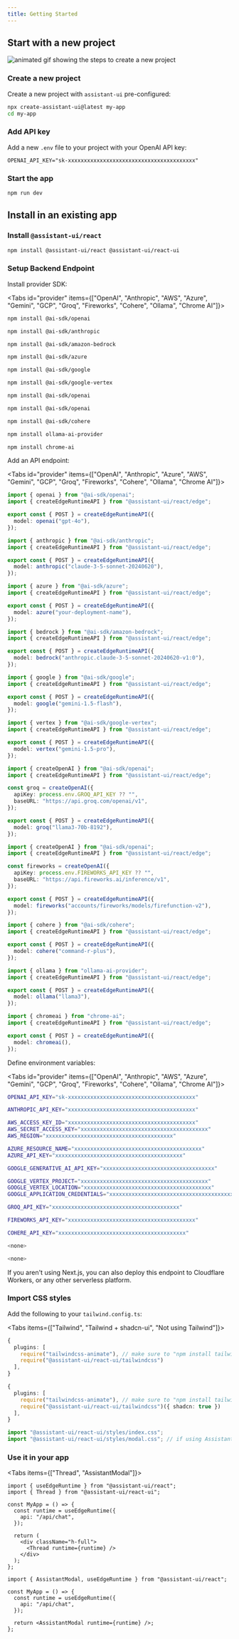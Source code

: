 ```yaml
---
title: Getting Started
---
```



## Start with a new project

![animated gif showing the steps to create a new project](../../../../.github/assets/assistant-ui-starter.gif)

<Steps>
  <Step>

### Create a new project

Create a new project with `assistant-ui` pre-configured:

```sh
npx create-assistant-ui@latest my-app
cd my-app
```

  </Step>
  <Step>

### Add API key

Add a new `.env` file to your project with your OpenAI API key:

```
OPENAI_API_KEY="sk-xxxxxxxxxxxxxxxxxxxxxxxxxxxxxxxxxxxxxxxx"
```

  </Step>
  <Step>

### Start the app

```sh
npm run dev
```

  </Step>
</Steps>

## Install in an existing app

<Steps>
  <Step>

### Install `@assistant-ui/react`

```sh npm2yarn
npm install @assistant-ui/react @assistant-ui/react-ui
```

  </Step>
  <Step>

### Setup Backend Endpoint

Install provider SDK:

<Tabs id="provider" items={["OpenAI", "Anthropic", "AWS", "Azure", "Gemini", "GCP", "Groq", "Fireworks", "Cohere", "Ollama", "Chrome AI"]}>

```sh title="Terminal" tab="OpenAI"
npm install @ai-sdk/openai
```

```sh title="Terminal" tab="Anthropic"
npm install @ai-sdk/anthropic
```

```sh title="Terminal" tab="AWS"
npm install @ai-sdk/amazon-bedrock
```

```sh title="Terminal" tab="Azure"
npm install @ai-sdk/azure
```

```sh title="Terminal" tab="Gemini"
npm install @ai-sdk/google
```

```sh title="Terminal" tab="GCP"
npm install @ai-sdk/google-vertex
```

```sh title="Terminal" tab="Groq"
npm install @ai-sdk/openai
```

```sh title="Terminal" tab="Fireworks"
npm install @ai-sdk/openai
```

```sh title="Terminal" tab="Cohere"
npm install @ai-sdk/cohere
```

```sh title="Terminal" tab="Ollama"
npm install ollama-ai-provider
```

```sh title="Terminal" tab="Chrome AI"
npm install chrome-ai
```

</Tabs>

Add an API endpoint:

<Tabs id="provider" items={["OpenAI", "Anthropic", "Azure", "AWS", "Gemini", "GCP", "Groq", "Fireworks", "Cohere", "Ollama", "Chrome AI"]}>
```ts title="/app/api/chat/route.ts" tab="OpenAI"
import { openai } from "@ai-sdk/openai";
import { createEdgeRuntimeAPI } from "@assistant-ui/react/edge";

export const { POST } = createEdgeRuntimeAPI({
  model: openai("gpt-4o"),
});
```

```ts title="/app/api/chat/route.ts" tab="Anthropic"
import { anthropic } from "@ai-sdk/anthropic";
import { createEdgeRuntimeAPI } from "@assistant-ui/react/edge";

export const { POST } = createEdgeRuntimeAPI({
  model: anthropic("claude-3-5-sonnet-20240620"),
});
```

```ts title="/app/api/chat/route.ts" tab="Azure"
import { azure } from "@ai-sdk/azure";
import { createEdgeRuntimeAPI } from "@assistant-ui/react/edge";

export const { POST } = createEdgeRuntimeAPI({
  model: azure("your-deployment-name"),
});
```

```ts title="/app/api/chat/route.ts" tab="AWS"
import { bedrock } from "@ai-sdk/amazon-bedrock";
import { createEdgeRuntimeAPI } from "@assistant-ui/react/edge";

export const { POST } = createEdgeRuntimeAPI({
  model: bedrock("anthropic.claude-3-5-sonnet-20240620-v1:0"),
});
```

```ts title="/app/api/chat/route.ts" tab="Gemini"
import { google } from "@ai-sdk/google";
import { createEdgeRuntimeAPI } from "@assistant-ui/react/edge";

export const { POST } = createEdgeRuntimeAPI({
  model: google("gemini-1.5-flash"),
});
```

```ts title="/app/api/chat/route.ts" tab="GCP"
import { vertex } from "@ai-sdk/google-vertex";
import { createEdgeRuntimeAPI } from "@assistant-ui/react/edge";

export const { POST } = createEdgeRuntimeAPI({
  model: vertex("gemini-1.5-pro"),
});
```

```ts title="/app/api/chat/route.ts" tab="Groq"
import { createOpenAI } from "@ai-sdk/openai";
import { createEdgeRuntimeAPI } from "@assistant-ui/react/edge";

const groq = createOpenAI({
  apiKey: process.env.GROQ_API_KEY ?? "",
  baseURL: "https://api.groq.com/openai/v1",
});

export const { POST } = createEdgeRuntimeAPI({
  model: groq("llama3-70b-8192"),
});
```

```ts title="/app/api/chat/route.ts" tab="Fireworks"
import { createOpenAI } from "@ai-sdk/openai";
import { createEdgeRuntimeAPI } from "@assistant-ui/react/edge";

const fireworks = createOpenAI({
  apiKey: process.env.FIREWORKS_API_KEY ?? "",
  baseURL: "https://api.fireworks.ai/inference/v1",
});

export const { POST } = createEdgeRuntimeAPI({
  model: fireworks("accounts/fireworks/models/firefunction-v2"),
});
```

```ts title="/app/api/chat/route.ts" tab="Cohere"
import { cohere } from "@ai-sdk/cohere";
import { createEdgeRuntimeAPI } from "@assistant-ui/react/edge";

export const { POST } = createEdgeRuntimeAPI({
  model: cohere("command-r-plus"),
});
```

```ts title="/app/api/chat/route.ts" tab="Ollama"
import { ollama } from "ollama-ai-provider";
import { createEdgeRuntimeAPI } from "@assistant-ui/react/edge";

export const { POST } = createEdgeRuntimeAPI({
  model: ollama("llama3"),
});
```

```ts title="/app/api/chat/route.ts" tab="Chrome AI"
import { chromeai } from "chrome-ai";
import { createEdgeRuntimeAPI } from "@assistant-ui/react/edge";

export const { POST } = createEdgeRuntimeAPI({
  model: chromeai(),
});
```

</Tabs>

Define environment variables:

<Tabs id="provider" items={["OpenAI", "Anthropic", "AWS", "Azure", "Gemini", "GCP", "Groq", "Fireworks", "Cohere", "Ollama", "Chrome AI"]}>

```sh title="/.env.local" tab="OpenAI"
OPENAI_API_KEY="sk-xxxxxxxxxxxxxxxxxxxxxxxxxxxxxxxxxxxxxxxx"
```

```sh title="/.env.local" tab="Anthropic"
ANTHROPIC_API_KEY="xxxxxxxxxxxxxxxxxxxxxxxxxxxxxxxxxxxxxxxx"
```

```sh title="/.env.local" tab="AWS"
AWS_ACCESS_KEY_ID="xxxxxxxxxxxxxxxxxxxxxxxxxxxxxxxxxxxxxxxx"
AWS_SECRET_ACCESS_KEY="xxxxxxxxxxxxxxxxxxxxxxxxxxxxxxxxxxxxxxxx"
AWS_REGION="xxxxxxxxxxxxxxxxxxxxxxxxxxxxxxxxxxxxxxxx"
```

```sh title="/.env.local" tab="Azure"
AZURE_RESOURCE_NAME="xxxxxxxxxxxxxxxxxxxxxxxxxxxxxxxxxxxxxxxx"
AZURE_API_KEY="xxxxxxxxxxxxxxxxxxxxxxxxxxxxxxxxxxxxxxxx"
```

```sh title="/.env.local" tab="Gemini"
GOOGLE_GENERATIVE_AI_API_KEY="xxxxxxxxxxxxxxxxxxxxxxxxxxxxxxxxxxx"
```

```sh title="/.env.local" tab="GCP"
GOOGLE_VERTEX_PROJECT="xxxxxxxxxxxxxxxxxxxxxxxxxxxxxxxxxxxxxxxx"
GOOGLE_VERTEX_LOCATION="xxxxxxxxxxxxxxxxxxxxxxxxxxxxxxxxxxxxxxxx"
GOOGLE_APPLICATION_CREDENTIALS="xxxxxxxxxxxxxxxxxxxxxxxxxxxxxxxxxxxxxxxx"
```

```sh title="/.env.local" tab="Groq"
GROQ_API_KEY="xxxxxxxxxxxxxxxxxxxxxxxxxxxxxxxxxxxxxxxx"
```

```sh title="/.env.local" tab="Fireworks"
FIREWORKS_API_KEY="xxxxxxxxxxxxxxxxxxxxxxxxxxxxxxxxxxxxxxxx"
```

```sh title="/.env.local" tab="Cohere"
COHERE_API_KEY="xxxxxxxxxxxxxxxxxxxxxxxxxxxxxxxxxxxxxxxx"
```

```sh tab="Ollama"
<none>
```

```sh tab="Chrome AI"
<none>
```

</Tabs>

If you aren't using Next.js, you can also deploy this endpoint to Cloudflare Workers, or any other serverless platform.

  </Step>
  <Step>

### Import CSS styles

Add the following to your `tailwind.config.ts`:

<Tabs items={["Tailwind", "Tailwind + shadcn-ui", "Not using Tailwind"]}>

```ts title="/tailwind.config.ts" tab="Tailwind"
{
  plugins: [
    require("tailwindcss-animate"), // make sure to "npm install tailwindcss-animate"
    require("@assistant-ui/react-ui/tailwindcss")
  ],
}
```

```ts title="/tailwind.config.ts" tab="Tailwind + shadcn-ui"
{
  plugins: [
    require("tailwindcss-animate"), // make sure to "npm install tailwindcss-animate"
    require("@assistant-ui/react-ui/tailwindcss")({ shadcn: true })
  ],
}
```

```ts title="/app/layout.tsx" tab="Not using Tailwind"
import "@assistant-ui/react-ui/styles/index.css";
import "@assistant-ui/react-ui/styles/modal.css"; // if using AssistantModal
```

</Tabs>

  </Step>
  <Step>

### Use it in your app

<Tabs items={["Thread", "AssistantModal"]}>

```tsx title="/app/page.tsx" tab="Thread"
import { useEdgeRuntime } from "@assistant-ui/react";
import { Thread } from "@assistant-ui/react-ui";

const MyApp = () => {
  const runtime = useEdgeRuntime({
    api: "/api/chat",
  });

  return (
    <div className="h-full">
      <Thread runtime={runtime} />
    </div>
  );
};
```

```tsx title="/app/page.tsx" tab="AssistantModal"
import { AssistantModal, useEdgeRuntime } from "@assistant-ui/react";

const MyApp = () => {
  const runtime = useEdgeRuntime({
    api: "/api/chat",
  });

  return <AssistantModal runtime={runtime} />;
};
```

</Tabs>

</Step>
</Steps>
